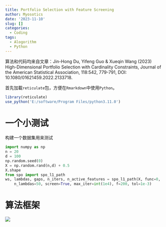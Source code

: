```yaml
---
title: Portfolio Selection with Feature Screening
author: Myosotics
date: '2023-11-10'
slug: []
categories:
  - Coding
tags:
  - Alogorithm
  - Python
---
```


算法和代码均来自文章：Jin-Hong Du, Yifeng Guo & Xueqin Wang (2023) High-Dimensional Portfolio
Selection with Cardinality Constraints, Journal of the American Statistical Association, 118:542, 779-791, DOI: 10.1080/01621459.2022.2133718.

首先加載`reticulate`包，方便在`Rmarkdown`中使用`Python`。
```r
library(reticulate)
use_python('E:/software/Program Files/python3.11.0')
```

# 一个小测试

构建一个数据集用来测试
```python
import numpy as np
n = 20
d = 100
np.random.seed(0)
X = np.random.rand(n,d) + 0.5
X.shape
from spo import spo_l1_path
ws, lambdas, gaps, n_iters, n_active_features = spo_l1_path(X, func=0,
    n_lambdas=50, screen=True, max_iter=int(1e4), f=200, tol=1e-3)
```

# 算法框架

![](images/algorithm.png)

